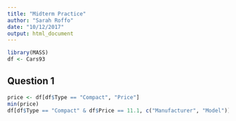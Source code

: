 ```yaml
---
title: "Midterm Practice"
author: "Sarah Roffo"
date: "10/12/2017"
output: html_document
---
```


```r
library(MASS)
df <- Cars93
```

## Question 1

```r
price <- df[df$Type == "Compact", "Price"]
min(price)
df[df$Type == "Compact" & df$Price == 11.1, c("Manufacturer", "Model")]
```

